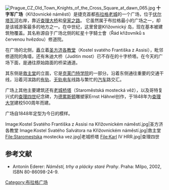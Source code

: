 [[Image:Prague_CZ_Old_Town_Knights_of_the_Cross_Square_at_dawn_065.jpg|thumb]]
'''十字军广场'''（Křižovnické náměstí）是捷克首都[[布拉格|布拉格]][[布拉格老城|老城]]的一个广场，位于[[伏尔塔瓦河|伏尔塔瓦河]]右岸，靠近[[查理大桥|查理大桥]]和[[皇家之路_(布拉格)|皇家之路]]。 它虽然属于布拉格最小的广场之一，却是该城游客最多的地方之一。在中世纪，这里曾是Křižovnický 岛，现在基本被建筑物覆盖。其名称源自于广场北侧的紅星十字騎士會（Řád křižovníků s červenou hvězdou）修道院。

在广场的北侧，矗立着[[圣方济各教堂_(布拉格)|圣方济各教堂]]（Kostel svatého Františka z Assisi），毗邻修道院的角墙，还有朱迪大桥（Juditin most）已不存在的十字桥塔。在今天的广场下面，是通往原始路面的桥梁通道。

其东侧是[[救主堂_(布拉格)|救主堂]]的立面，它是[[克莱门特学院|克莱门特学院]]的一部分。沿着东侧通往重要的交通干线，沿着河滨路的[[有轨电车|有轨]]、[[无轨电车|无轨电车]]线路与繁忙的[[汽车|汽车]]路交汇。 

广场上其他主要建筑还有[[老城桥塔|老城桥塔]]（Staroměstská mostecká věž），以及哥特复兴式的[[查理四世|查理四世]]纪念碑，为[[德累斯顿|德累斯顿]]雕塑家Ernst Hähnel创作，于1848年为[[查理大学|查理大学]]建校500周年而建。 

广场自1848年定型为今日的模样。 

<gallery>
Image:Kostel Svatého Františka z Assisi na Křižovnickém náměstí.jpg|圣方济各教堂
Image:Kostel Svatého Salvátora na Křižovnickém náměstí.jpg|救主堂
File:Staromestska mostecka vez.jpg|老城桥塔
File:Karl IV HRR.jpg|查理四世
</gallery>

== 参考文献 ==
{{commonscat|Křižovnické náměstí}}
* Antonín Ederer: ''Náměstí, trhy a plácky staré Prahy''. Praha: Milpo, 2002, ISBN 80-86098-24-9.

[[Category:布拉格广场|Category:布拉格广场]]